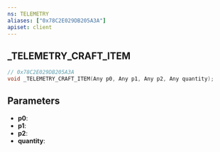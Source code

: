 ```yaml
---
ns: TELEMETRY
aliases: ["0x78C2E029DB205A3A"]
apiset: client
---
```

## _TELEMETRY_CRAFT_ITEM

```c
// 0x78C2E029DB205A3A
void _TELEMETRY_CRAFT_ITEM(Any p0, Any p1, Any p2, Any quantity);
```


## Parameters
* **p0**:
* **p1**:
* **p2**:
* **quantity**: